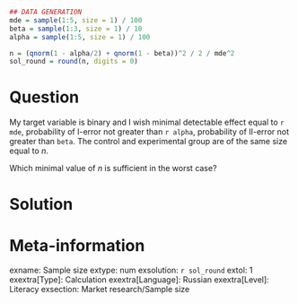 ```r
## DATA GENERATION
mde = sample(1:5, size = 1) / 100
beta = sample(1:3, size = 1) / 10
alpha = sample(1:5, size = 1) / 100

n = (qnorm(1 - alpha/2) + qnorm(1 - beta))^2 / 2 / mde^2
sol_round = round(n, digits = 0)
```

Question
========
My target variable is binary and I wish minimal detectable effect equal to `r mde`, probability of I-error not greater than `r alpha`, probability of II-error not greater than ` beta`. The control and experimental group
are of the same size equal to $n$.

Which minimal value of $n$ is sufficient in the worst case?

Solution
========


Meta-information
================
exname: Sample size
extype: num
exsolution: `r sol_round`
extol: 1
exextra[Type]: Calculation
exextra[Language]: Russian
exextra[Level]: Literacy
exsection: Market research/Sample size
